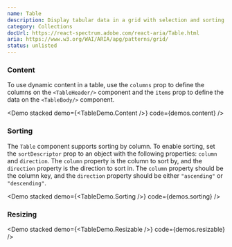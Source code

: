 ```yaml
---
name: Table
description: Display tabular data in a grid with selection and sorting.
category: Collections
docUrl: https://react-spectrum.adobe.com/react-aria/Table.html
aria: https://www.w3.org/WAI/ARIA/apg/patterns/grid/
status: unlisted
---
```


### Content

To use dynamic content in a table, use the `columns` prop to define the columns
on the `<TableHeader/>` component and the `items` prop to define the data on the
`<TableBody/>` component.

<Demo stacked demo={<TableDemo.Content />} code={demos.content} />

### Sorting

The `Table` component supports sorting by column. To enable sorting, set the
`sortDescriptor` prop to an object with the following properties: `column` and
`direction`. The `column` property is the column to sort by, and the `direction`
property is the direction to sort in. The `column` property should be the column
key, and the `direction` property should be either `"ascending"` or
`"descending"`.

<Demo stacked demo={<TableDemo.Sorting />} code={demos.sorting} />

### Resizing

<Demo stacked demo={<TableDemo.Resizable />} code={demos.resizable} />
